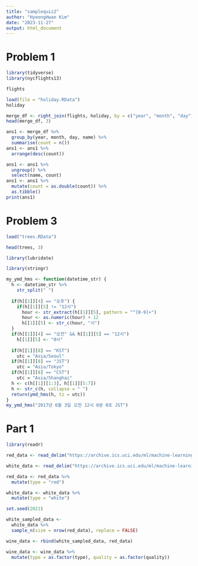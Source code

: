 ```yaml
---
title: "samplequiz2"
author: "HyeongHwan Kim"
date: "2023-11-27"
output: html_document
---
```


# Problem 1  

```r
library(tidyverse)
library(nycflights13)
```

```r
flights
```

```r
load(file = "holiday.RData")
holiday
```

```r
merge_df <- right_join(flights, holiday, by = c("year", "month", "day"))
head(merge_df, 3)
```

```r
ans1 <- merge_df %>%
  group_by(year, month, day, name) %>%
  summarise(count = n())
ans1 <- ans1 %>%
  arrange(desc(count))
```

```r
ans1 <- ans1 %>%
  ungroup() %>%
  select(name, count)
ans1 <- ans1 %>%
  mutate(count = as.double(count)) %>%
  as.tibble()
print(ans1)
```

# Problem 3  

```r
load("trees.RData")
```
```r
head(trees, 3)
```

```r
library(lubridate)
```
```r
library(stringr)
```


```r
my_ymd_hms <- function(datetime_str) {
  h <- datetime_str %>%
    str_split(" ")
  
  if(h[[1]][4] == "오후") {
    if(h[[1]][5] != "12시")
      hour <- str_extract(h[[1]][5], pattern = "^[0-9]+")
      hour <- as.numeric(hour) + 12
      h[[1]][5] <- str_c(hour, "시")
  }
  if(h[[1]][4] == "오전" && h[[1]][5] == "12시")
    h[[1]][5] <- "0시"
  
  if(h[[1]][8] == "KST")
    utc = "Asia/Seoul"
  if(h[[1]][8] == "JST")
    utc = "Asia/Tokyo"
  if(h[[1]][8] == "CST")
    utc = "Asia/Shanghai"
  h <- c(h[[1]][1:3], h[[1]][5:7])
  h <- str_c(h, collapse = " ")
  return(ymd_hms(h, tz = utc))
}
my_ymd_hms("2017년 6월 3일 오전 12시 0분 0초 JST")
```


# Part 1  

```r
library(readr)
```


```r
red_data <- read_delim("https://archive.ics.uci.edu/ml/machine-learning-databases/wine-quality/winequality-red.csv", del = ";")
```
```r
white_data <- read_delim("https://archive.ics.uci.edu/ml/machine-learning-databases/wine-quality/winequality-white.csv", del = ";")
```

```r
red_data <- red_data %>%
  mutate(type = "red")
```

```r
white_data <- white_data %>%
  mutate(type = "white")
```
```r
set.seed(2021)

white_sampled_data <-
  white_data %>%
  sample_n(size = nrow(red_data), replace = FALSE)

wine_data <- rbind(white_sampled_data, red_data)
```

```r
wine_data <- wine_data %>%
  mutate(type = as.factor(type), quality = as.factor(quality))
```



```r

```

